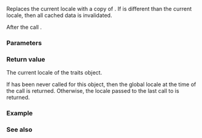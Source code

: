 {{cpp/regex/regex_traits/title|imbue}}
{{cpp/regex/regex_traits/navbar}}
{{dcl begin}}
{{dcl|since=c++11|1=
locale_type imbue( locale_type loc );
}}
{{dcl end}}

Replaces the current locale with a copy of {{c|loc}}. If {{c|loc}} is different than the current locale, then all cached data is invalidated.

After the call {{c|1=getloc() == loc}}.

===Parameters===
{{par begin}}
{{par|loc|the locale to imbue}}
{{par end}}

===Return value===
The current locale of the traits object.

If {{tt|imbue()}} has been never called for this object, then the global locale at the time of the call is returned. Otherwise, the locale passed to the last call to {{tt|imbue()}} is returned.

===Example===
{{example}}

===See also===
{{dsc begin}}
{{dsc inc|cpp/regex/regex_traits/dsc getloc}}
{{dsc end}}

{{langlinks|ja|zh}}